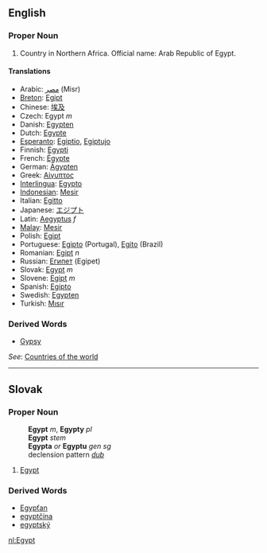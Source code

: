 ==English==

=== Proper Noun ===

# Country in Northern Africa. Official name: Arab Republic of Egypt.
==== Translations ====
*Arabic: [[مصر]] (Misr)
*[[Breton]]: [[Egipt]]
*Chinese: [[埃及]]
*Czech: Egypt ''m''
*Danish: [[Egypten]]
*Dutch: [[Egypte]]
*[[Esperanto]]: [[Egiptio]], [[Egiptujo]]
*Finnish: [[Egypti]]
*French: [[Égypte]]
*German: [[Ägypten]]
*Greek: [[Αίγυπτος]]
*[[Interlingua]]: [[Egypto]]
*[[Indonesian]]: [[Mesir]]
*Italian: [[Egitto]]
*Japanese: [[エジプト]]
*Latin: [[Aegyptus]] ''f''
*[[Malay]]: [[Mesir]]
*Polish: [[Egipt]]
*Portuguese: [[Egipto]] (Portugal), [[Egito]] (Brazil)
*Romanian: [[Egipt]] ''n''
*Russian: [[Египет]] (Egipet)
*Slovak: [[Egypt#Slovak|Egypt]] ''m''
*Slovene: [[Egipt]] ''m''
*Spanish: [[Egipto]]
*Swedish: [[Egypten]]
*Turkish: [[Mısır]]

===Derived Words===

*[[Gypsy]]

''See'': [[Countries of the world]]
----
== Slovak ==
=== Proper Noun ===
:'''Egypt''' ''m'', '''Egypty''' ''pl''
:'''Egypt''' ''stem''
:'''Egypta''' ''or'' '''Egyptu''' ''gen sg''
:declension pattern ''[[Slovak declension pattern dub|dub]]''
# [[Egypt#English|Egypt]]

=== Derived Words ===
* [[Egypťan#Slovak|Egypťan]]
* [[egyptčina#Slovak|egyptčina]]
* [[egyptský]]


[[nl:Egypt]]
